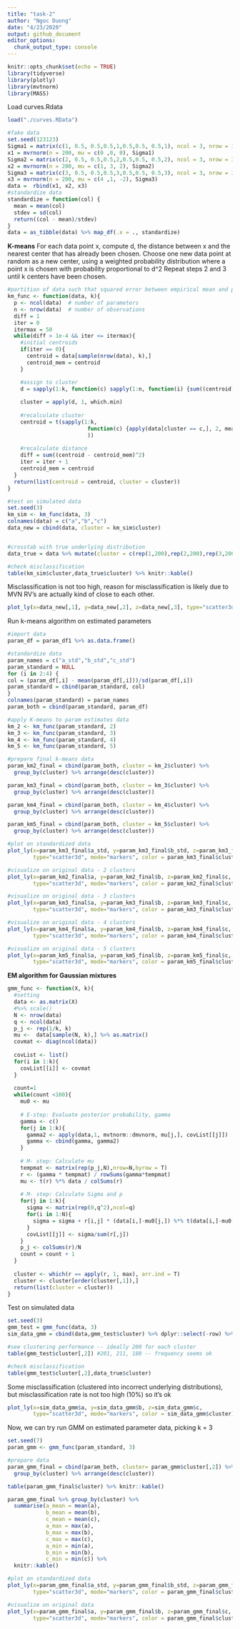 ```yaml
---
title: "task-2"
author: "Ngoc Duong"
date: "4/23/2020"
output: github_document
editor_options: 
  chunk_output_type: console
---
```


```r
knitr::opts_chunk$set(echo = TRUE)
library(tidyverse)
library(plotly)
library(mvtnorm)
library(MASS)
```

Load curves.Rdata
```r
load("./curves.RData")
```

```r
#fake data 
set.seed(123123)
Sigma1 = matrix(c(1, 0.5, 0.5,0.5,1,0.5,0.5, 0.5,1), ncol = 3, nrow = 3)
x1 = mvrnorm(n = 200, mu = c(0 ,0, 0), Sigma1)
Sigma2 = matrix(c(2, 0.5, 0.5,0.5,2,0.5,0.5, 0.5,2), ncol = 3, nrow = 3)
x2 = mvrnorm(n = 200, mu = c(1, 3, 2), Sigma2)
Sigma3 = matrix(c(3, 0.5, 0.5,0.5,3,0.5,0.5, 0.5,3), ncol = 3, nrow = 3)
x3 = mvrnorm(n = 200, mu = c(4 ,1, -2), Sigma3)
data =  rbind(x1, x2, x3)
#standardize data
standardize = function(col) {
  mean = mean(col)
  stdev = sd(col)
  return((col - mean)/stdev)
}
data = as_tibble(data) %>% map_df(.x = ., standardize)
```

**K-means**
For each data point x, compute d, the distance between x and the nearest center that has already been chosen.
Choose one new data point at random as a new center, using a weighted probability distribution where a point x is chosen with probability proportional to d^2
Repeat steps 2 and 3 until k centers have been chosen.

```r
#partition of data such that squared error between empirical mean and points in each cluster/partition is minimized
km_func <- function(data, k){
  p <- ncol(data)  # number of parameters
  n <- nrow(data)  # number of observations
  diff = 1
  iter = 0
  itermax = 50
  while(diff > 1e-4 && iter <= itermax){
    #initial centroids
    if(iter == 0){
      centroid = data[sample(nrow(data), k),]
      centroid_mem = centroid
    }

    #assign to cluster 
    d = sapply(1:k, function(c) sapply(1:n, function(i) {sum((centroid[c,] - data[i,])^2)}))
    
    cluster = apply(d, 1, which.min)
    
    #recalculate cluster 
    centroid = t(sapply(1:k, 
                         function(c) {apply(data[cluster == c,], 2, mean)}
                         ))
    
    #recalculate distance
    diff = sum((centroid - centroid_mem)^2)
    iter = iter + 1 
    centroid_mem = centroid
  }
  return(list(centroid = centroid, cluster = cluster))
}
```

```r
#test on simulated data 
set.seed(3)
km_sim <- km_func(data, 3)
colnames(data) = c("a","b","c")
data_new = cbind(data, cluster = km_sim$cluster)


#crosstab with true underlying distribution
data_true = data %>% mutate(cluster = c(rep(1,200),rep(2,200),rep(3,200)))

#check misclassification 
table(km_sim$cluster,data_true$cluster) %>% knitr::kable()
```

Misclassification is not too high, reason for misclassification is likely due to MVN RV's are actually kind of close to each other.

```r
plot_ly(x=data_new[,1], y=data_new[,2], z=data_new[,3], type="scatter3d", mode="markers", color = data_new[,4])
```

Run k-means algorithm on estimated parameters 

```r
#import data
param_df = param_df1 %>% as.data.frame()

#standardize data
param_names = c("a_std","b_std","c_std")
param_standard = NULL
for (i in 2:4) {
col = (param_df[,i] - mean(param_df[,i]))/sd(param_df[,i])
param_standard = cbind(param_standard, col)
}
colnames(param_standard) = param_names
param_both = cbind(param_standard, param_df)

#apply K-means to param estimates data
km_2 <- km_func(param_standard, 2)
km_3 <- km_func(param_standard, 3)
km_4 <- km_func(param_standard, 4)
km_5 <- km_func(param_standard, 5)

#prepare final k-means data 
param_km2_final = cbind(param_both, cluster = km_2$cluster) %>%
  group_by(cluster) %>% arrange(desc(cluster))

param_km3_final = cbind(param_both, cluster = km_3$cluster) %>%
  group_by(cluster) %>% arrange(desc(cluster))

param_km4_final = cbind(param_both, cluster = km_4$cluster) %>%
  group_by(cluster) %>% arrange(desc(cluster))

param_km5_final = cbind(param_both, cluster = km_5$cluster) %>%
  group_by(cluster) %>% arrange(desc(cluster))
```

```r
#plot on standardized data
plot_ly(x=param_km3_final$a_std, y=param_km3_final$b_std, z=param_km3_final$c_std, 
        type="scatter3d", mode="markers", color = param_km3_final$cluster)

#visualize on original data - 2 clusters
plot_ly(x=param_km2_final$a, y=param_km2_final$b, z=param_km2_final$c, 
        type="scatter3d", mode="markers", color = param_km2_final$cluster)

#visualize on original data - 3 clusters
plot_ly(x=param_km3_final$a, y=param_km3_final$b, z=param_km3_final$c, 
        type="scatter3d", mode="markers", color = param_km3_final$cluster)

#visualize on original data - 4 clusters
plot_ly(x=param_km4_final$a, y=param_km4_final$b, z=param_km4_final$c, 
        type="scatter3d", mode="markers", color = param_km4_final$cluster)

#visualize on original data - 5 clusters
plot_ly(x=param_km5_final$a, y=param_km5_final$b, z=param_km5_final$c, 
        type="scatter3d", mode="markers", color = param_km5_final$cluster)
```

**EM algorithm for Gaussian mixtures**

```r
gmm_func <- function(X, k){
  #setting
  data <- as.matrix(X) 
  #%>% scale()
  N <- nrow(data)
  q <- ncol(data)
  p_j <- rep(1/k, k)
  mu <-  data[sample(N, k),] %>% as.matrix()   
  covmat <- diag(ncol(data))
  
  covList <- list()
  for(i in 1:k){
    covList[[i]] <- covmat
  }
 
  count=1
  while(count <100){
    mu0 <- mu
    
    # E-step: Evaluate posterior probability, gamma
    gamma <- c()
    for(j in 1:k){
      gamma2 <- apply(data,1, mvtnorm::dmvnorm, mu[j,], covList[[j]])
      gamma <- cbind(gamma, gamma2)
    }
    
    # M- step: Calculate mu
    tempmat <- matrix(rep(p_j,N),nrow=N,byrow = T)
    r <- (gamma * tempmat) / rowSums(gamma*tempmat)  
    mu <- t(r) %*% data / colSums(r) 
    
    # M- step: Calculate Sigma and p
    for(j in 1:k){
      sigma <- matrix(rep(0,q^2),ncol=q)
      for(i in 1:N){
        sigma = sigma + r[i,j] * (data[i,]-mu0[j,]) %*% t(data[i,]-mu0[j,])   
      }
      covList[[j]] <- sigma/sum(r[,j])
    }
    p_j <- colSums(r)/N
    count = count + 1
  }
  
  cluster <- which(r == apply(r, 1, max), arr.ind = T)
  cluster <- cluster[order(cluster[,1]),]
  return(list(cluster = cluster))
}
```


Test on simulated data
```r
set.seed(3)
gmm_test = gmm_func(data, 3)
sim_data_gmm = cbind(data,gmm_test$cluster) %>% dplyr::select(-row) %>% rename(cluster = col)

#see clustering performance -- ideally 200 for each cluster
table(gmm_test$cluster[,2]) #201, 211, 188 -- frequency seems ok

#check misclassification
table(gmm_test$cluster[,2],data_true$cluster)
```

Some misclassification (clustered into incorrect underlying distributions), but misclassification rate is not too high (10%) so it's ok 

```r
plot_ly(x=sim_data_gmm$a, y=sim_data_gmm$b, z=sim_data_gmm$c, 
        type="scatter3d", mode="markers", color = sim_data_gmm$cluster)
```

Now, we can try run GMM on estimated parameter data, picking k = 3

```r
set.seed(7)
param_gmm <- gmm_func(param_standard, 3)

#prepare data 
param_gmm_final = cbind(param_both, cluster= param_gmm$cluster[,2]) %>%
  group_by(cluster) %>% arrange(desc(cluster))

table(param_gmm_final$cluster) %>% knitr::kable()

param_gmm_final %>% group_by(cluster) %>% 
  summarise(a_mean = mean(a),
            b_mean = mean(b),
            c_mean = mean(c),
            a_max = max(a),
            b_max = max(b),
            c_max = max(c),
            a_min = min(a),
            b_min = min(b),
            c_min = min(c)) %>% 
  knitr::kable()
```

```r
#plot on standardized data
plot_ly(x=param_gmm_final$a_std, y=param_gmm_final$b_std, z=param_gmm_final$c_std, 
        type="scatter3d", mode="markers", color = param_gmm_final$cluster)

#visualize on original data
plot_ly(x=param_gmm_final$a, y=param_gmm_final$b, z=param_gmm_final$c, 
        type="scatter3d", mode="markers", color = param_gmm_final$cluster)
```




